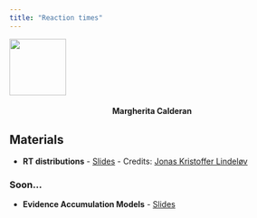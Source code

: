 ```yaml
---
title: "Reaction times"
---
```


![](psicostatLogo.png){fig-align="center" width="100"}

#### Margherita Calderan {style="text-align: center"}


## Materials

-   **RT distributions**  - [Slides](slides/handzone.html) - Credits: [Jonas Kristoffer Lindeløv](https://lindeloev.github.io/shiny-rt/)

### Soon...
-   **Evidence Accumulation Models** - [Slides](slides/evidenceaccumulation.html)

